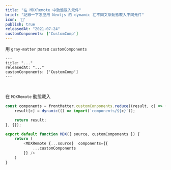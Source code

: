 ```yaml
---
title: "在 MDXRemote 中動態載入元件"
brief: "記錄一下怎麼用 Nextjs 的 dynamic 在不同文章動態載入不同元件"
icon: '🍙'
publish: true
releasedAt: "2021-07-24"
customConponents: ['CustomComp']
---
```


用 `gray-matter` parse `customComponents`
```
---
title: "..."
releasedAt: "..."
customConponents: ['CustomComp']
---
```

<Br />

在 `MDXRemote` 動態載入
```js
const components = frontMatter.customConponents.reduce((result, c) => {
    result[c] = dynamic(() => import(`components/${c}`));

    return result;
}, {});

export default function MDX({ source, customComponents }) {
    return (
        <MDXRemote {...source}  components={{ 
            ...customComponents 
        }} />
    )
}
```

<CustomComp />